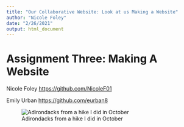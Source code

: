 ```yaml
---
title: "Our Collaborative Website: Look at us Making a Website"
author: "Nicole Foley"
date: "2/26/2021"
output: html_document
---
```


# Assignment Three: Making A Website

Nicole Foley <https://github.com/NicoleF01>

Emily Urban <https://github.com/eurban8>


![Adirondacks from a hike I did in October](adk.jpg)



